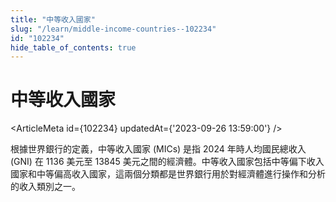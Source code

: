 ```yaml
---
title: "中等收入國家"
slug: "/learn/middle-income-countries--102234"
id: "102234"
hide_table_of_contents: true
---
```



# 中等收入國家

<ArticleMeta id={102234} updatedAt={'2023-09-26 13:59:00'} />
<div className='border-solid border-b border-t-0 my-4 border-[var(--ifm-color-gray-300)]' />

根據世界銀行的定義，中等收入國家 (MICs) 是指 2024 年時人均國民總收入 (GNI) 在 1136 美元至 13845 美元之間的經濟體。中等收入國家包括中等偏下收入國家和中等偏高收入國家，這兩個分類都是世界銀行用於對經濟體進行操作和分析的收入類別之一。
